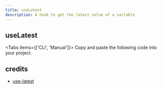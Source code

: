 ```yaml
---
title: useLatest
description: A hook to get the latest value of a variable
---
```


## useLatest

<Tabs items={['CLI', 'Manual']}>
  <Tab>
    <InstallCLI value='use-latest' />
  </Tab>
  <Tab>
    Copy and paste the following code into your project.
    <RegistrySourceCode value='use-latest' />
  </Tab>
</Tabs>

## credits

- [use-latest](https://github.com/Andarist/use-latest)
